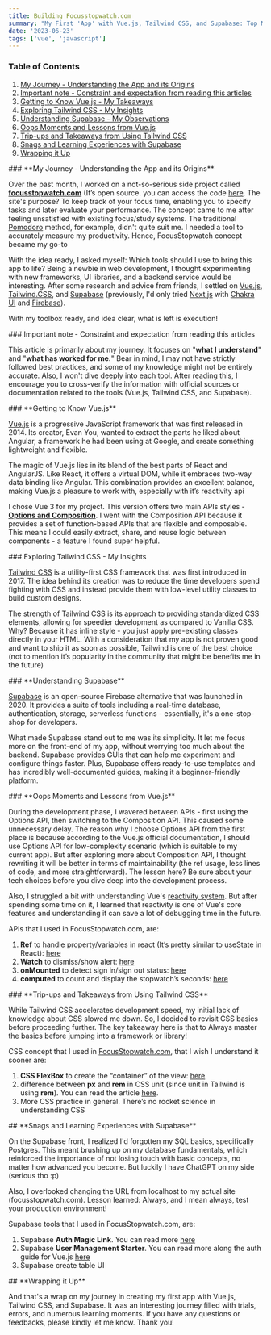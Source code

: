 ```yaml
---
title: Building Focusstopwatch.com
summary: "My First 'App' with Vue.js, Tailwind CSS, and Supabase: Top Mistakes and Key Learnings"
date: '2023-06-23'
tags: ['vue', 'javascript']
---
```


### **Table of Contents**

1. [My Journey - Understanding the App and its Origins](#my-journey---understanding-the-app-and-its-origins)
2. [Important note - Constraint and expectation from reading this articles](#important-note---constraint-and-expectation-from-reading-this-articles)
3. [Getting to Know Vue.js - My Takeaways](#getting-to-know-vuejs---my-takeaways)
4. [Exploring Tailwind CSS - My Insights](#exploring-tailwind-css---my-insights)
5. [Understanding Supabase - My Observations](#understanding-supabase---my-observations)
6. [Oops Moments and Lessons from Vue.js](#oops-moments-and-lessons-from-vuejs)
7. [Trip-ups and Takeaways from Using Tailwind CSS](#trip-ups-and-takeaways-from-using-tailwind-css)
8. [Snags and Learning Experiences with Supabase](#snags-and-learning-experiences-with-supabase)
9. [Wrapping it Up](#wrapping-it-up)

<div id="my-journey---understanding-the-app-and-its-origins" />
### **My Journey - Understanding the App and its Origins**

Over the past month, I worked on a not-so-serious side project called **[focusstopwatch.com](https://focusstopwatch.com/)** (It’s open source. you can access the code [here](https://github.com/hilmyveradin/focusstopwatch-vue). The site's purpose? To keep track of your focus time, enabling you to specify tasks and later evaluate your performance. The concept came to me after feeling unsatisfied with existing focus/study systems. The traditional [Pomodoro](https://todoist.com/productivity-methods/pomodoro-technique) method, for example, didn't quite suit me. I needed a tool to accurately measure my productivity. Hence, FocusStopwatch concept became my go-to

With the idea ready, I asked myself: Which tools should I use to bring this app to life? Being a newbie in web development, I thought experimenting with new frameworks, UI libraries, and a backend service would be interesting. After some research and advice from friends, I settled on [Vue.js](https://vuejs.org/), [Tailwind.CSS](https://tailwindcss.com/), and [Supabase](https://supabase.com/) (previously, I'd only tried [Next.js](https://nextjs.org/) with [Chakra UI](https://chakra-ui.com/) and [Firebase](https://firebase.google.com/)).

With my toolbox ready, and idea clear, what is left is execution!

<div id="important-note---constraint-and-expectation-from-reading-this-articles" />
### Important note - Constraint and expectation from reading this articles

This article is primarily about my journey. It focuses on "**what I understand**" and "**what has worked for me.**" Bear in mind, I may not have strictly followed best practices, and some of my knowledge might not be entirely accurate. Also, I won't dive deeply into each tool. After reading this, I encourage you to cross-verify the information with official sources or documentation related to the tools (Vue.js, Tailwind CSS, and Supabase).

<div id="getting-to-know-vuejs---my-takeaways" />
### **Getting to Know Vue.js**

[Vue.js](https://vuejs.org/) is a progressive JavaScript framework that was first released in 2014. Its creator, Evan You, wanted to extract the parts he liked about Angular, a framework he had been using at Google, and create something lightweight and flexible.

The magic of Vue.js lies in its blend of the best parts of React and AngularJS. Like React, it offers a virtual DOM, while it embraces two-way data binding like Angular. This combination provides an excellent balance, making Vue.js a pleasure to work with, especially with it’s reactivity api

I chose Vue 3 for my project. This version offers two main APIs styles - [**Options and Composition**](https://vuejs.org/guide/introduction.html#api-styles). I went with the Composition API because it provides a set of function-based APIs that are flexible and composable. This means I could easily extract, share, and reuse logic between components - a feature I found super helpful.

<div id="exploring-tailwind-css---my-insights" />
### Exploring Tailwind CSS - My Insights

[Tailwind CSS](https://tailwindcss.com/) is a utility-first CSS framework that was first introduced in 2017. The idea behind its creation was to reduce the time developers spend fighting with CSS and instead provide them with low-level utility classes to build custom designs.

The strength of Tailwind CSS is its approach to providing standardized CSS elements, allowing for speedier development as compared to Vanilla CSS. Why? Because it has inline style - you just apply pre-existing classes directly in your HTML. With a consideration that my app is not proven good and want to ship it as soon as possible, Tailwind is one of the best choice (not to mention it’s popularity in the community that might be benefits me in the future)

<div id="understanding-supabase---my-observations" />
### **Understanding Supabase**

[Supabase](https://supabase.com/) is an open-source Firebase alternative that was launched in 2020. It provides a suite of tools including a real-time database, authentication, storage, serverless functions - essentially, it's a one-stop-shop for developers.

What made Supabase stand out to me was its simplicity. It let me focus more on the front-end of my app, without worrying too much about the backend. Supabase provides GUIs that can help me experiment and configure things faster. Plus, Supabase offers ready-to-use templates and has incredibly well-documented guides, making it a beginner-friendly platform.

<div id="oops-moments-and-lessons-from-vuejs" />
### **Oops Moments and Lessons from Vue.js**

During the development phase, I wavered between APIs - first using the Options API, then switching to the Composition API. This caused some unnecessary delay. The reason why I choose Options API from the first place is because according to the Vue.js official documentation, I should use Options API for low-complexity scenario (which is suitable to my current app). But after exploring more about Composition API, I thought rewriting it will be better in terms of maintainability (the ref usage, less lines of code, and more straightforward). The lesson here? Be sure about your tech choices before you dive deep into the development process.

Also, I struggled a bit with understanding Vue's [reactivity system](https://vuejs.org/guide/extras/reactivity-in-depth.html). But after spending some time on it, I learned that reactivity is one of Vue's core features and understanding it can save a lot of debugging time in the future.

APIs that I used in FocusStopwatch.com, are:

1. **Ref** to handle property/variables in react (It’s pretty similar to useState in React): [here](https://vuejs.org/api/reactivity-core.html#ref)
2. **Watch** to dismiss/show alert: [here](https://vuejs.org/api/reactivity-core.html#watch)
3. **onMounted** to detect sign in/sign out status: [here](https://vuejs.org/api/composition-api-lifecycle.html#onmounted)
4. **computed** to count and display the stopwatch’s seconds: [here](https://vuejs.org/api/reactivity-core.html#computed)

<div id="trip-ups-and-takeaways-from-using-tailwind-css" />
### **Trip-ups and Takeaways from Using Tailwind CSS**

While Tailwind CSS accelerates development speed, my initial lack of knowledge about CSS slowed me down. So, I decided to revisit CSS basics before proceeding further. The key takeaway here is that to Always master the basics before jumping into a framework or library!

CSS concept that I used in [FocusStopwatch.com](https://FocusStopwatch.com), that I wish I understand it sooner are:

1. **CSS FlexBox** to create the “container” of the view: [here](https://www.w3schools.com/css/css3_flexbox.asp)
2. difference between **px** and **rem** in CSS unit (since unit in Tailwind is using **rem**). You can read the article [here](https://austingil.com/px-or-rem-in-css/#:~:text=Pixels%20are%20an%20absolute%20unit,the%20equivalent%20of%2024%20pixels).
3. More CSS practice in general. There’s no rocket science in understanding CSS

<div id="snags-and-learning-experiences-with-supabase" />
## **Snags and Learning Experiences with Supabase**

On the Supabase front, I realized I'd forgotten my SQL basics, specifically Postgres. This meant brushing up on my database fundamentals, which reinforced the importance of not losing touch with basic concepts, no matter how advanced you become. But luckily I have ChatGPT on my side (serious tho :p)

Also, I overlooked changing the URL from localhost to my actual site (focusstopwatch.com). Lesson learned: Always, and I mean always, test your production environment!

Supabase tools that I used in FocusStopwatch.com, are:

1. Supabase **Auth Magic Link**. You can read more [here](https://supabase.com/docs/guides/auth/auth-magic-link)
2. Supabase **User Management Starter**. You can read more along the auth guide for Vue.js [here](https://supabase.com/docs/guides/getting-started/tutorials/with-vue-3)
3. Supabase create table UI

<div id="wrapping-it-up" />
## **Wrapping it Up**

And that's a wrap on my journey in creating my first app with Vue.js, Tailwind CSS, and Supabase. It was an interesting journey filled with trials, errors, and numerous learning moments. If you have any questions or feedbacks, please kindly let me know. Thank you!
